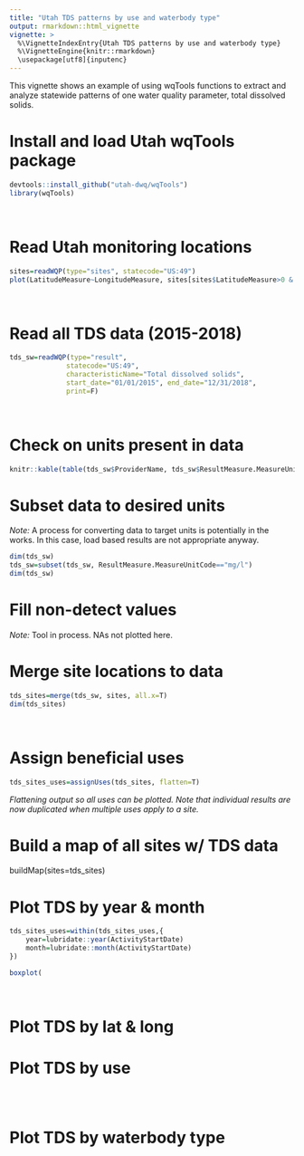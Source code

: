 ```yaml
---
title: "Utah TDS patterns by use and waterbody type"
output: rmarkdown::html_vignette
vignette: >
  %\VignetteIndexEntry{Utah TDS patterns by use and waterbody type}
  %\VignetteEngine{knitr::rmarkdown}
  \usepackage[utf8]{inputenc}
---
```


This vignette shows an example of using wqTools functions to extract and analyze statewide patterns of one water quality parameter, total dissolved solids.

# Install and load Utah wqTools package
```r
devtools::install_github("utah-dwq/wqTools")
library(wqTools)
```
<br>

# Read Utah monitoring locations
```r
sites=readWQP(type="sites", statecode="US:49")
plot(LatitudeMeasure~LongitudeMeasure, sites[sites$LatitudeMeasure>0 & sites$LongitudeMeasure<0,]) #Some positive longitudes were present.
```
<br>


# Read all TDS data (2015-2018)
```r
tds_sw=readWQP(type="result",
			  statecode="US:49",
			  characteristicName="Total dissolved solids",
			  start_date="01/01/2015", end_date="12/31/2018",
			  print=F)
```
<br>

# Check on units present in data
```r
knitr::kable(table(tds_sw$ProviderName, tds_sw$ResultMeasure.MeasureUnitCode))
```

# Subset data to desired units
*Note:* A process for converting data to target units is potentially in the works. In this case, load based results are not appropriate anyway.
```r
dim(tds_sw)
tds_sw=subset(tds_sw, ResultMeasure.MeasureUnitCode=="mg/l")
dim(tds_sw)
```

# Fill non-detect values
*Note:* Tool in process. NAs not plotted here.

# Merge site locations to data
```r
tds_sites=merge(tds_sw, sites, all.x=T)
dim(tds_sites)
```
<br>



# Assign beneficial uses
```r
tds_sites_uses=assignUses(tds_sites, flatten=T)
```
*Flattening output so all uses can be plotted. Note that individual results are now duplicated when multiple uses apply to a site.*
<br>

# Build a map of all sites w/ TDS data
buildMap(sites=tds_sites)

# Plot TDS by year & month
```r
tds_sites_uses=within(tds_sites_uses,{
	year=lubridate::year(ActivityStartDate)
	month=lubridate::month(ActivityStartDate)
})

boxplot(

```
<br>

# Plot TDS by lat & long


# Plot TDS by use
```r


```
<br>

# Plot TDS by waterbody type
```r

```
<br>



